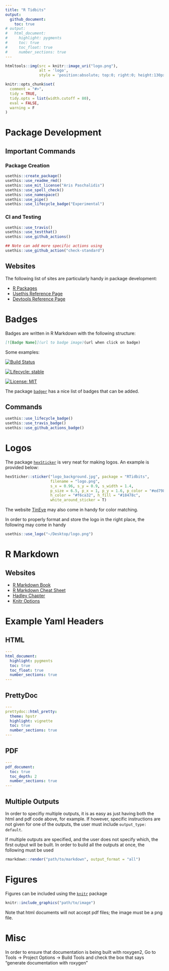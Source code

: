 ```yaml
---
title: "R Tidbits"
output:
  github_document:
    toc: true
# output:
#   html_document:
#     highlight: pygments
#     toc: true
#     toc_float: true
#     number_sections: true
---
```


```r
htmltools::img(src = knitr::image_uri("logo.png"), 
               alt = 'logo', 
               style = 'position:absolute; top:0; right:0; height:130px; padding:10px;')
```
               
```r
knitr::opts_chunk$set(
  comment = "#>",
  tidy = TRUE,
  tidy.opts = list(width.cutoff = 80),
  eval = FALSE,
  warning = F
)
```

# Package Development

## Important Commands

### Package Creation
```r
usethis::create_package()
usethis::use_readme_rmd()
usethis::use_mit_license("Aris Paschalidis")
usethis::use_spell_check()
usethis::use_namespace()
usethis::use_pipe()
usethis::use_lifecycle_badge("Experimental")
```

### CI and Testing
```r
usethis::use_travis()
usethis::use_testthat()
usethis::use_github_actions()

## Note can add more specific actions using
usethis::use_github_action("check-standard")
```

## Websites

The following list of sites are particularly handy in package development:

* [R Packages](http://r-pkgs.had.co.nz/)
* [Usethis Reference Page](https://usethis.r-lib.org/reference/index.html)
* [Devtools Reference Page](https://devtools.r-lib.org/reference/index.html)

# Badges

Badges are written in R Markdown with the following structure:

```markdown
[![Badge Name]](url to badge image)(url when click on badge)
```

Some examples:

[![Build Status](https://travis-ci.com/arisp99/CAvaccines.svg?branch=master)](https://travis-ci.com/arisp99/CAvaccines)

<!-- [![R build status](https://github.com/OJWatson/coiaf/workflows/R-CMD-check/badge.svg)](https://github.com/OJWatson/coiaf/actions) -->

[![Lifecycle: stable](https://img.shields.io/badge/lifecycle-stable-brightgreen.svg)](https://www.tidyverse.org/lifecycle/#stable)

[![License: MIT](https://img.shields.io/badge/License-MIT-yellow.svg)](https://opensource.org/licenses/MIT)

The package [`badger`](https://github.com/GuangchuangYu/badger) has a nice list
of badges that can be added.

## Commands
```r
usethis::use_lifecycle_badge()
usethis::use_travis_badge()
usethis::use_github_actions_badge()
```

# Logos

The package [`hexSticker`](https://github.com/GuangchuangYu/hexSticker) is very
neat for making logos. An example is provided below:
```r
hexSticker::sticker("logo_background.jpg", package = "RTidbits", 
                    filename = "logo.png", 
                    s_x = 0.96, s_y = 0.9, s_width = 1.4,
                    p_size = 6.5, p_x = 1, p_y = 1.6, p_color = "#ed7980",
                    h_color = "#f6ca32", h_fill = "#18478c", 
                    white_around_sticker = T)
```

The website [TinEye](https://labs.tineye.com/color/) may also come in handy for
color matching.

In order to properly format and store the logo in the right place, the following
may come in handy
```r
usethis::use_logo("~/Desktop/logo.png")
```

# R Markdown

## Websites

* [R Markdown Book](https://bookdown.org/yihui/rmarkdown/)
* [R Markdown Cheat Sheet](https://rstudio.com/wp-content/uploads/2015/02/rmarkdown-cheatsheet.pdf)
* [Hadley Chapter](https://r4ds.had.co.nz/r-markdown.html#introduction-18)
* [Knitr Options](https://yihui.org/knitr/options/)

# Example Yaml Headers

## HTML
```yaml
---
html_document:
  highlight: pygments
  toc: true
  toc_float: true
  number_sections: true
---
```

## PrettyDoc
```yaml
---
prettydoc::html_pretty:
  theme: hpstr
  highlight: vignette
  toc: true
  number_sections: true
---
```

## PDF
```yaml
---
pdf_document:
  toc: true
  toc_depth: 2
  number_sections: true
---
```


## Multiple Outputs
In order to specifiy multiple outputs, it is as easy as just having both the
html and pdf code above, for example. If however, specific instructions are not
given for one of the outputs, the user must include `output_type: default`.

If multiple outputs are specified, and the user does not specify which, the
first output will be built. In order to build all the outputs at once, the
following must be used

```r
rmarkdown::render("path/to/markdown", output_format = "all")
```

# Figures
Figures can be included using the [`knitr`](https://yihui.org/knitr/) package

```r
knitr::include_graphics("path/to/image")
```

Note that html documents will not accept pdf files; the image must be a png file.

# Misc

In order to ensure that documentation is being built with roxygen2,
Go to Tools -> Project Options -> Build Tools and check the box that says 
"generate documentation with roxygen"

